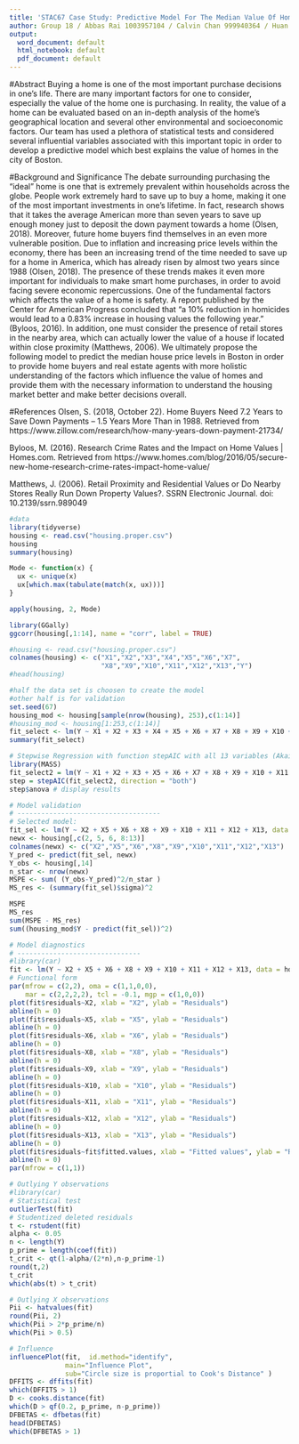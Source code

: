 ```yaml
---
title: 'STAC67 Case Study: Predictive Model For The Median Value Of Homes In Boston'
author: Group 18 / Abbas Rai 1003957104 / Calvin Chan 999940364 / Huan Wang / Ruotong Zheng / Andrey Zhuravlev
output:
  word_document: default
  html_notebook: default
  pdf_document: default
---
```

#Abstract
Buying a home is one of the most important purchase decisions in one’s life. There are many important factors for one to consider, especially the value of the home one is purchasing. In reality, the value of a home can be evaluated based on an in-depth analysis of the home’s geographical location and several other environmental and socioeconomic factors. Our team has used a plethora of statistical tests and considered several influential variables associated with this important topic in order to develop a predictive model which best explains the value of homes in the city of Boston.

#Background and Significance
The debate surrounding purchasing the "ideal" home is one that is extremely prevalent within households across the globe. People work extremely hard to save up to buy a home, making it one of the most important investments in one's lifetime. In fact, research shows that it takes the average American more than seven years to save up enough money just to deposit the down payment towards a home (Olsen, 2018). Moreover, future home buyers find themselves in an even more vulnerable position. Due to inflation and increasing price levels within the economy, there has been an increasing trend of the time needed to save up for a home in America, which has already risen by almost two years since 1988 (Olsen, 2018). The presence of these trends makes it even more important for individuals to make smart home purchases, in order to avoid facing severe economic repercussions. One of the fundamental factors which affects the value of a home is safety. A report published by the Center for American Progress concluded that “a 10% reduction in homicides would lead to a 0.83% increase in housing values the following year.” (Byloos, 2016). In addition, one must consider the presence of retail stores in the nearby area, which can actually lower the value of a house if located within close proximity (Matthews, 2006). We ultimately propose the following model to predict the median house price levels in Boston in order to provide home buyers and real estate agents with more holistic understanding of the factors which influence the value of homes and provide them with the necessary information to understand the housing market better and make better decisions overall.

#References
Olsen, S. (2018, October 22). Home Buyers Need 7.2 Years to Save Down Payments – 1.5 Years More Than in 1988. Retrieved from https://www.zillow.com/research/how-many-years-down-payment-21734/

Byloos, M. (2016). Research Crime Rates and the Impact on Home Values | Homes.com. Retrieved from https://www.homes.com/blog/2016/05/secure-new-home-research-crime-rates-impact-home-value/

Matthews, J. (2006). Retail Proximity and Residential Values or Do Nearby Stores Really Run Down Property Values?. SSRN Electronic Journal. doi: 10.2139/ssrn.989049



```r
#data
library(tidyverse)
housing <- read.csv("housing.proper.csv")
housing
summary(housing)
```
```r
Mode <- function(x) {
  ux <- unique(x)
  ux[which.max(tabulate(match(x, ux)))]
}

apply(housing, 2, Mode)
```
```r
library(GGally)
ggcorr(housing[,1:14], name = "corr", label = TRUE)
```


```r
#housing <- read.csv("housing.proper.csv")
colnames(housing) <- c("X1","X2","X3","X4","X5","X6","X7",
                       "X8","X9","X10","X11","X12","X13","Y")
#head(housing)

#half the data set is choosen to create the model
#other half is for validation
set.seed(67)
housing_mod <- housing[sample(nrow(housing), 253),c(1:14)]
#housing_mod <- housing[1:253,c(1:14)]
fit_select <- lm(Y ~ X1 + X2 + X3 + X4 + X5 + X6 + X7 + X8 + X9 + X10 + X11 + X12 + X13, data = housing_mod)
summary(fit_select)
```

```r
# Stepwise Regression with function stepAIC with all 13 variables (Akaike's Information Criterion)
library(MASS)
fit_select2 = lm(Y ~ X1 + X2 + X3 + X5 + X6 + X7 + X8 + X9 + X10 + X11 + X12 + X13, data = housing_mod)
step = stepAIC(fit_select2, direction = "both")
step$anova # display results
```

```r
# Model validation
# ------------------------------------
# Selected model:
fit_sel <- lm(Y ~ X2 + X5 + X6 + X8 + X9 + X10 + X11 + X12 + X13, data = housing_mod)
newx <- housing[,c(2, 5, 6, 8:13)]
colnames(newx) <- c("X2","X5","X6","X8","X9","X10","X11","X12","X13")
Y_pred <- predict(fit_sel, newx)
Y_obs <- housing[,14] 
n_star <- nrow(newx)
MSPE <- sum( (Y_obs-Y_pred)^2/n_star )
MS_res <- (summary(fit_sel)$sigma)^2

MSPE
MS_res
sum(MSPE - MS_res)
sum((housing_mod$Y - predict(fit_sel))^2)
```

```r
# Model diagnostics
# -------------------------------
#library(car)
fit <- lm(Y ~ X2 + X5 + X6 + X8 + X9 + X10 + X11 + X12 + X13, data = housing)
# Functional form
par(mfrow = c(2,2), oma = c(1,1,0,0), 
    mar = c(2,2,2,2), tcl = -0.1, mgp = c(1,0,0))
plot(fit$residuals~X2, xlab = "X2", ylab = "Residuals")
abline(h = 0)
plot(fit$residuals~X5, xlab = "X5", ylab = "Residuals")
abline(h = 0)
plot(fit$residuals~X6, xlab = "X6", ylab = "Residuals")
abline(h = 0)
plot(fit$residuals~X8, xlab = "X8", ylab = "Residuals")
abline(h = 0)
plot(fit$residuals~X9, xlab = "X9", ylab = "Residuals")
abline(h = 0)
plot(fit$residuals~X10, xlab = "X10", ylab = "Residuals")
abline(h = 0)
plot(fit$residuals~X11, xlab = "X11", ylab = "Residuals")
abline(h = 0)
plot(fit$residuals~X12, xlab = "X12", ylab = "Residuals")
abline(h = 0)
plot(fit$residuals~X13, xlab = "X13", ylab = "Residuals")
abline(h = 0)
plot(fit$residuals~fit$fitted.values, xlab = "Fitted values", ylab = "Residuals")
abline(h = 0)
par(mfrow = c(1,1))
```

```r
# Outlying Y observations
#library(car)
# Statistical test
outlierTest(fit)
# Studentized deleted residuals
t <- rstudent(fit)
alpha <- 0.05
n <- length(Y)
p_prime = length(coef(fit)) 
t_crit <- qt(1-alpha/(2*n),n-p_prime-1)
round(t,2)
t_crit
which(abs(t) > t_crit)
```

```r
# Outlying X observations 
Pii <- hatvalues(fit)
round(Pii, 2)
which(Pii > 2*p_prime/n)
which(Pii > 0.5)
```

```r
# Influence 
influencePlot(fit,	id.method="identify", 
              main="Influence Plot", 
              sub="Circle size is proportial to Cook's Distance" )
DFFITS <- dffits(fit)
which(DFFITS > 1)
D <- cooks.distance(fit)
which(D > qf(0.2, p_prime, n-p_prime))
DFBETAS <- dfbetas(fit)
head(DFBETAS)
which(DFBETAS > 1)
```